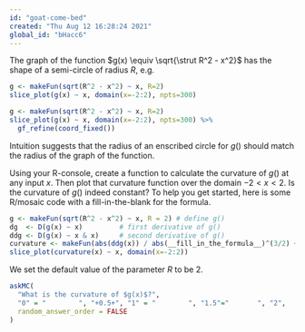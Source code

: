 ```yaml
---
id: "goat-come-bed"
created: "Thu Aug 12 16:28:24 2021"
global_id: "bHacc6"
---
```


The graph of the function $g(x) \equiv \sqrt{\strut R^2 - x^2}$ has the shape of a semi-circle of radius $R$, e.g.

```r
g <- makeFun(sqrt(R^2 - x^2) ~ x, R=2)
slice_plot(g(x) ~ x, domain(x=-2:2), npts=300)
```

```r
g <- makeFun(sqrt(R^2 - x^2) ~ x, R=2)
slice_plot(g(x) ~ x, domain(x=-2:2), npts=300) %>%
  gf_refine(coord_fixed())
```


Intuition suggests that the radius of an enscribed circle for $g()$ should match the radius of the graph of the function.

Using your R-console, create a function to calculate the curvature of $g()$ at any input $x$. Then plot that curvature function over the domain $-2 < x < 2$. Is the curvature of $g()$ indeed constant? To help you get started, here is some R/mosaic code with a fill-in-the-blank for the formula.

```r
g <- makeFun(sqrt(R^2 - x^2) ~ x, R = 2) # define g()
dg  <- D(g(x) ~ x)         # first derivative of g()
ddg <- D(g(x) ~ x & x)     # second derivative of g()
curvature <- makeFun(abs(ddg(x)) / abs(__fill_in_the_formula__)^(3/2) ~ x)
slice_plot(curvature(x) ~ x, domain(x=-2:2))
```

We set the default value of the parameter $R$ to be 2. 

```r
askMC(
  "What is the curvature of $g(x)$?",
  "0" = "        ", "+0.5+", "1" = "        ", "1.5"="       ", "2",
  random_answer_order = FALSE
)
```
